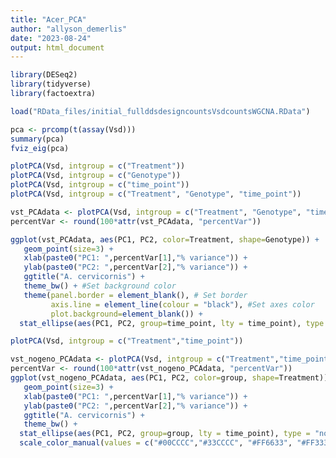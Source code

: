 ```yaml
---
title: "Acer_PCA"
author: "allyson_demerlis"
date: "2023-08-24"
output: html_document
---
```


```r
library(DESeq2)
library(tidyverse)
library(factoextra)

load("RData_files/initial_fullddsdesigncountsVsdcountsWGCNA.RData")
```


```r
pca <- prcomp(t(assay(Vsd)))
summary(pca)
fviz_eig(pca)
```


```r
plotPCA(Vsd, intgroup = c("Treatment"))
plotPCA(Vsd, intgroup = c("Genotype"))
plotPCA(Vsd, intgroup = c("time_point"))
plotPCA(Vsd, intgroup = c("Treatment", "Genotype", "time_point"))

vst_PCAdata <- plotPCA(Vsd, intgroup = c("Treatment", "Genotype", "time_point"), returnData = TRUE)
percentVar <- round(100*attr(vst_PCAdata, "percentVar")) 

ggplot(vst_PCAdata, aes(PC1, PC2, color=Treatment, shape=Genotype)) + 
   geom_point(size=3) +
   xlab(paste0("PC1: ",percentVar[1],"% variance")) +
   ylab(paste0("PC2: ",percentVar[2],"% variance")) +
   ggtitle("A. cervicornis") +
   theme_bw() + #Set background color
   theme(panel.border = element_blank(), # Set border
         axis.line = element_line(colour = "black"), #Set axes color
         plot.background=element_blank()) + 
  stat_ellipse(aes(PC1, PC2, group=time_point, lty = time_point), type = "norm")

plotPCA(Vsd, intgroup = c("Treatment","time_point"))

vst_nogeno_PCAdata <- plotPCA(Vsd, intgroup = c("Treatment","time_point"), returnData = TRUE)
percentVar <- round(100*attr(vst_nogeno_PCAdata, "percentVar"))
ggplot(vst_nogeno_PCAdata, aes(PC1, PC2, color=group, shape=Treatment)) + 
   geom_point(size=3) +
   xlab(paste0("PC1: ",percentVar[1],"% variance")) +
   ylab(paste0("PC2: ",percentVar[2],"% variance")) +
   ggtitle("A. cervicornis") +
   theme_bw() +
  stat_ellipse(aes(PC1, PC2, group=group, lty = time_point), type = "norm") +
  scale_color_manual(values = c("#00CCCC","#33CCCC", "#FF6633", "#FF3333"))
```

